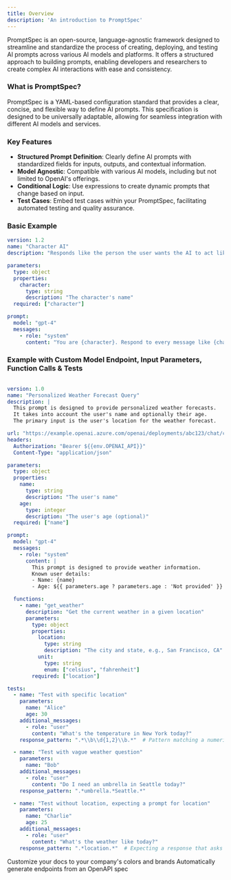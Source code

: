 ```yaml
---
title: Overview
description: 'An introduction to PromptSpec'
---
```


PromptSpec is an open-source, language-agnostic framework designed to streamline and standardize the process of creating, deploying, and testing AI prompts across various AI models and platforms. It offers a structured approach to building prompts, enabling developers and researchers to create complex AI interactions with ease and consistency.

### What is PromptSpec?
PromptSpec is a YAML-based configuration standard that provides a clear, concise, and flexible way to define AI prompts. This specification is designed to be universally adaptable, allowing for seamless integration with different AI models and services. 

### Key Features
- **Structured Prompt Definition**: Clearly define AI prompts with standardized fields for inputs, outputs, and contextual information.
- **Model Agnostic**: Compatible with various AI models, including but not limited to OpenAI's offerings.
- **Conditional Logic**: Use expressions to create dynamic prompts that change based on input.
- **Test Cases**: Embed test cases within your PromptSpec, facilitating automated testing and quality assurance.

### Basic Example
```yaml
version: 1.2
name: "Character AI"
description: "Responds like the person the user wants the AI to act like."

parameters:
  type: object
  properties:
    character:
      type: string
      description: "The character's name"
  required: ["character"]

prompt:
  model: "gpt-4"
  messages:
    - role: "system"
      content: "You are {character}. Respond to every message like {character} would."
```

### Example with Custom Model Endpoint, Input Parameters, Function Calls & Tests
```yaml

version: 1.0
name: "Personalized Weather Forecast Query"
description: |
  This prompt is designed to provide personalized weather forecasts.
  It takes into account the user's name and optionally their age.
  The primary input is the user's location for the weather forecast.

url: "https://example.openai.azure.com/openai/deployments/abc123/chat/completions?api-version=2023-11-15"
headers:
  Authorization: "Bearer ${{env.OPENAI_API}}"
  Content-Type: "application/json"

parameters:
  type: object
  properties:
    name:
      type: string
      description: "The user's name"
    age:
      type: integer
      description: "The user's age (optional)"
  required: ["name"]

prompt:
  model: "gpt-4"
  messages:
    - role: "system"
      content: |
        This prompt is designed to provide weather information. 
        Known user details:
        - Name: {name}
        - Age: ${{ parameters.age ? parameters.age : 'Not provided' }}

  functions:
    - name: "get_weather"
      description: "Get the current weather in a given location"
      parameters:
        type: object
        properties:
          location:
            type: string
            description: "The city and state, e.g., San Francisco, CA"
          unit:
            type: string
            enum: ["celsius", "fahrenheit"]
        required: ["location"]

tests:
  - name: "Test with specific location"
    parameters:
      name: "Alice"
      age: 30
    additional_messages:
      - role: "user"
        content: "What's the temperature in New York today?"
    response_pattern: ".*\\b\\d{1,2}\\b.*"  # Pattern matching a numeric temperature value

  - name: "Test with vague weather question"
    parameters:
      name: "Bob"
    additional_messages:
      - role: "user"
        content: "Do I need an umbrella in Seattle today?"
    response_pattern: ".*umbrella.*Seattle.*"

  - name: "Test without location, expecting a prompt for location"
    parameters:
      name: "Charlie"
      age: 25
    additional_messages:
      - role: "user"
        content: "What's the weather like today?"
    response_pattern: ".*location.*"  # Expecting a response that asks for the user's location
```

<CardGroup cols={2}>
  <Card
    title="Integrations"
    icon="box"
    href="/quickstart"
  >
    Customize your docs to your company's colors and brands
  </Card>
  <Card
    title="SDKs"
    icon="code"
    href="/quickstart"
  >
    Automatically generate endpoints from an OpenAPI spec
  </Card>
</CardGroup>
